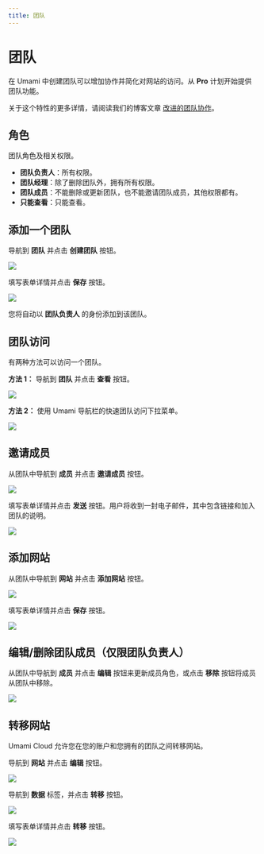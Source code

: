 ```yaml
---
title: 团队
---
```


# 团队

在 Umami 中创建团队可以增加协作并简化对网站的访问。从 **Pro** 计划开始提供团队功能。

关于这个特性的更多详情，请阅读我们的博客文章 [改进的团队协作](https://umami.is/blog/improved-teams-collaboration)。

## 角色

团队角色及相关权限。

- **团队负责人**：所有权限。
- **团队经理**：除了删除团队外，拥有所有权限。
- **团队成员**：不能删除或更新团队，也不能邀请团队成员，其他权限都有。
- **只能查看**：只能查看。

## 添加一个团队

导航到 **团队** 并点击 **创建团队** 按钮。

<img src="/images/cloud/team-add.png" />

填写表单详情并点击 **保存** 按钮。

<img src="/images/cloud/team-add-form.png" />

您将自动以 **团队负责人** 的身份添加到该团队。

## 团队访问

有两种方法可以访问一个团队。

**方法 1：** 导航到 **团队** 并点击 **查看** 按钮。

<img src="/images/cloud/team-view.png" />

**方法 2：** 使用 Umami 导航栏的快速团队访问下拉菜单。

<img src="/images/cloud/team-quick-access.png" />

## 邀请成员

从团队中导航到 **成员** 并点击 **邀请成员** 按钮。

<img src="/images/cloud/team-member.png" />

填写表单详情并点击 **发送** 按钮。用户将收到一封电子邮件，其中包含链接和加入团队的说明。

<img src="/images/cloud/team-invite-form.png" />

## 添加网站

从团队中导航到 **网站** 并点击 **添加网站** 按钮。

<img src="/images/cloud/team-website.png" />

填写表单详情并点击 **保存** 按钮。

<img src="/images/cloud/website-add-form.png" />

## 编辑/删除团队成员（仅限团队负责人）

从团队中导航到 **成员** 并点击 **编辑** 按钮来更新成员角色，或点击 **移除** 按钮将成员从团队中移除。

<img src="/images/cloud/team-member-edit.png" />

## 转移网站

Umami Cloud 允许您在您的账户和您拥有的团队之间转移网站。

导航到 **网站** 并点击 **编辑** 按钮。

<img src="/images/cloud/website-edit.png" />

导航到 **数据** 标签，并点击 **转移** 按钮。

<img src="/images/cloud/team-transfer.png" />

填写表单详情并点击 **转移** 按钮。

<img src="/images/cloud/team-transfer-form.png" />

